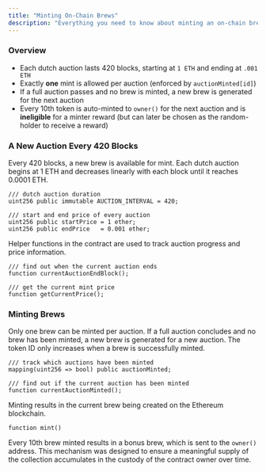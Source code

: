 ```yaml
---
title: "Minting On-Chain Brews"
description: "Everything you need to know about minting an on-chain brew during a dutch auction"
---
```


### Overview

- Each dutch auction lasts 420 blocks, starting at `1 ETH` and ending at  `.001 ETH`
- Exactly **one** mint is allowed per auction (enforced by `auctionMinted[id]`)
- If a full auction passes and no brew is minted, a new brew is generated for the next auction
- Every 10th token is auto-minted to `owner()` for the next auction and is **ineligible** for a minter reward (but can later be chosen as the random-holder to receive a reward)

### A New Auction Every 420 Blocks

Every 420 blocks, a new brew is available for mint. Each dutch auction begins at 1 ETH and decreases linearly with each block until it reaches 0.0001 ETH. 

```solidity
/// dutch auction duration
uint256 public immutable AUCTION_INTERVAL = 420;

/// start and end price of every auction
uint256 public startPrice = 1 ether;
uint256 public endPrice   = 0.001 ether;
```

Helper functions in the contract are used to track auction progress and price information.

```solidity
/// find out when the current auction ends
function currentAuctionEndBlock();

/// get the current mint price
function getCurrentPrice();
```

### Minting Brews

Only one brew can be minted per auction.  If a full auction concludes and no brew has been minted, a new brew is generated for a new auction. The token ID only increases when a brew is successfully minted.

```solidity
/// track which auctions have been minted
mapping(uint256 => bool) public auctionMinted;

/// find out if the current auction has been minted
function currentAuctionMinted();
```

Minting results in the current brew being created on the Ethereum blockchain. 

```solidity
function mint()
```

Every 10th brew minted results in a bonus brew, which is sent to the `owner()` address. This mechanism was designed to ensure a meaningful supply of the collection accumulates in the custody of the contract owner over time. 
